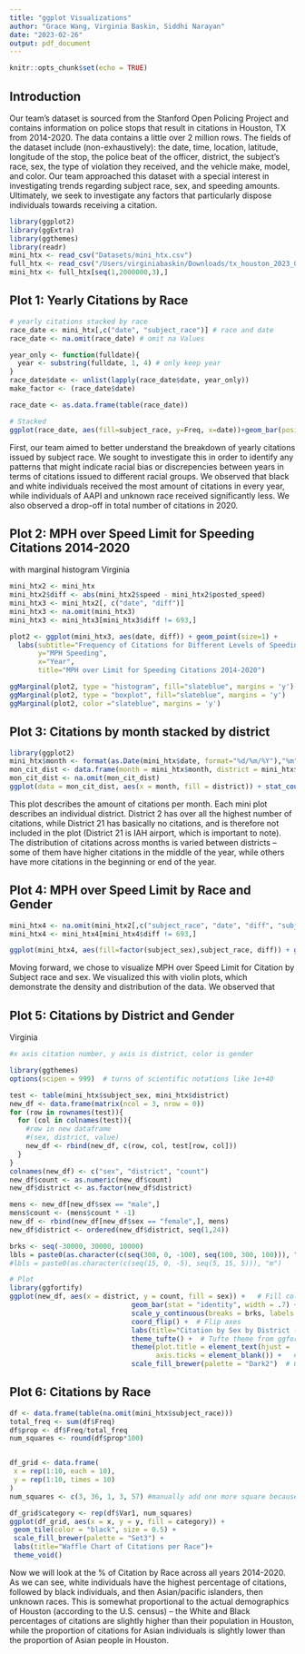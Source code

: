 ```yaml
---
title: "ggplot Visualizations"
author: "Grace Wang, Virginia Baskin, Siddhi Narayan"
date: "2023-02-26"
output: pdf_document
---
```


```r
knitr::opts_chunk$set(echo = TRUE)
```
## Introduction 

Our team's dataset is sourced from the Stanford Open Policing Project and contains information on police stops that result in citations in Houston, TX from 2014-2020. The data contains a little over 2 million rows. The fields of the dataset include (non-exhaustively): the date, time, location, latitude, longitude of the stop, the police beat of the officer, district, the subject's race, sex, the type of violation they received, and the vehicle make, model, and color. Our team approached this dataset with a special interest in investigating trends regarding subject race, sex, and speeding amounts. Ultimately, we seek to investigate any factors that particularly dispose individuals towards receiving a citation.

```r

library(ggplot2)
library(ggExtra)
library(ggthemes)
library(readr)
mini_htx <- read_csv("Datasets/mini_htx.csv")
full_htx <- read_csv("/Users/virginiabaskin/Downloads/tx_houston_2023_01_26.csv")
mini_htx <- full_htx[seq(1,2000000,3),]

```

## Plot 1: Yearly Citations by Race
```r
# yearly citations stacked by race
race_date <- mini_htx[,c("date", "subject_race")] # race and date
race_date <- na.omit(race_date) # omit na Values

year_only <- function(fulldate){
  year <- substring(fulldate, 1, 4) # only keep year
}
race_date$date <- unlist(lapply(race_date$date, year_only))
make_factor <- (race_date$date)

race_date <- as.data.frame(table(race_date))

# Stacked
ggplot(race_date, aes(fill=subject_race, y=Freq, x=date))+geom_bar(position="stack", stat="identity")+ggtitle("Police Citations in Houston 2014-2020 by Race")+xlab("Year")+ylab("Citations")+guides(fill=guide_legend(title='Subject Race'))

```
First, our team aimed to better understand the breakdown of yearly citations issued by subject race. We sought to investigate this in order to identify any patterns that might indicate racial bias or discrepencies between years in terms of citations issued to different racial groups. We observed that black and white individuals received the most amount of citations in every year, while individuals of AAPI and unknown race received significantly less. We also observed a drop-off in total number of citations in 2020. 

## Plot 2: MPH over Speed Limit for Speeding Citations 2014-2020
with marginal histogram 
Virginia 

```r
mini_htx2 <- mini_htx
mini_htx2$diff <- abs(mini_htx2$speed - mini_htx2$posted_speed)
mini_htx3 <- mini_htx2[, c("date", "diff")]
mini_htx3 <- na.omit(mini_htx3)
mini_htx3 <- mini_htx3[mini_htx3$diff != 693,]

plot2 <- ggplot(mini_htx3, aes(date, diff)) + geom_point(size=1) +
  labs(subtitle="Frequency of Citations for Different Levels of Speeding", 
       y="MPH Speeding", 
       x="Year", 
       title="MPH over Limit for Speeding Citations 2014-2020")

ggMarginal(plot2, type = "histogram", fill="slateblue", margins = 'y')
ggMarginal(plot2, type = "boxplot", fill="slateblue", margins = 'y')
ggMarginal(plot2, color ="slateblue", margins = 'y')
```

## Plot 3: Citations by month stacked by district
```r
library(ggplot2)
mini_htx$month <- format(as.Date(mini_htx$date, format="%d/%m/%Y"),"%m")
mon_cit_dist <- data.frame(month = mini_htx$month, district = mini_htx$district)
mon_cit_dist <- na.omit(mon_cit_dist)
ggplot(data = mon_cit_dist, aes(x = month, fill = district)) + stat_count() + facet_wrap(~district, ncol= 4, nrow = 6)
```
This plot describes the amount of citations per month. Each mini plot describes an individual district. District 2 has over all the highest number of citations, while District 21 has basically no citations, and is therefore not included in the plot (District 21 is IAH airport, which is important to note). The distribution of citations across months is varied between districts -- some of them have higher citations in the middle of the year, while others have more citations in the beginning or end of the year.


## Plot 4: MPH over Speed Limit by Race and Gender
```r
mini_htx4 <- na.omit(mini_htx2[,c("subject_race", "date", "diff", "subject_sex")])
mini_htx4 <- mini_htx4[mini_htx4$diff != 693,]

ggplot(mini_htx4, aes(fill=factor(subject_sex),subject_race, diff)) + geom_violin() + labs(title="MPH over Speed Limit for Citation", x="Subject Race",y="MPH Speeding")+guides(fill=guide_legend(title='Subject Sex'))

```
Moving forward, we chose to visualize MPH over Speed Limit for Citation by Subject race and sex. We visualized this with violin plots, which demonstrate the density and distribution of the data. We observed that 

## Plot 5: Citations by District and Gender
Virginia

```r
#x axis citation number, y axis is district, color is gender

library(ggthemes)
options(scipen = 999)  # turns of scientific notations like 1e+40

test <- table(mini_htx$subject_sex, mini_htx$district)
new_df <- data.frame(matrix(ncol = 3, nrow = 0))
for (row in rownames(test)){
  for (col in colnames(test)){
    #row in new dataframe
    #(sex, district, value)
    new_df <- rbind(new_df, c(row, col, test[row, col]))
  }
}
colnames(new_df) <- c("sex", "district", "count")
new_df$count <- as.numeric(new_df$count)
new_df$district <- as.factor(new_df$district)

mens <- new_df[new_df$sex == "male",]
mens$count <- (mens$count * -1)
new_df <- rbind(new_df[new_df$sex == "female",], mens)
new_df$district <- ordered(new_df$district, seq(1,24))

brks <- seq(-30000, 30000, 10000)
lbls = paste0(as.character(c(seq(300, 0, -100), seq(100, 300, 100))), "k")
#lbls = paste0(as.character(c(seq(15, 0, -5), seq(5, 15, 5))), "m")

# Plot
library(ggfortify)
ggplot(new_df, aes(x = district, y = count, fill = sex)) +   # Fill column
                              geom_bar(stat = "identity", width = .7) +   # draw the bars
                              scale_y_continuous(breaks = brks, labels = lbls) + 
                              coord_flip() +  # Flip axes
                              labs(title="Citation by Sex by District - Pyramid", y = "Citation Count", x = "District") +
                              theme_tufte() +  # Tufte theme from ggfortify
                              theme(plot.title = element_text(hjust = .5), 
                                    axis.ticks = element_blank()) +   # Centre plot title
                              scale_fill_brewer(palette = "Dark2")  # Color palette

```


## Plot 6: Citations by Race
```r
df <- data.frame(table(na.omit(mini_htx$subject_race)))
total_freq <- sum(df$Freq)
df$prop <- df$Freq/total_freq
num_squares <- round(df$prop*100)


df_grid <- data.frame(
 x = rep(1:10, each = 10),
 y = rep(1:10, times = 10)
)
num_squares <- c(3, 36, 1, 3, 57) #manually add one more square because the rounding resulted in only 99 

df_grid$category <- rep(df$Var1, num_squares)
ggplot(df_grid, aes(x = x, y = y, fill = category)) +
 geom_tile(color = "black", size = 0.5) +
 scale_fill_brewer(palette = "Set3") +
 labs(title="Waffle Chart of Citations per Race")+
 theme_void()
```

Now we will look at the % of Citation by Race across all years 2014-2020. As we can see, white individuals have the highest percentage of citations, followed by black individuals, and then Asian/pacific islanders, then unknown races. This is somewhat proportional to the actual demographics of Houston (according to the U.S. census) – the White and Black percentages of citations are slightly higher than their population in Houston, while the proportion of citations for Asian individuals is slightly lower than the proportion of Asian people in Houston.
